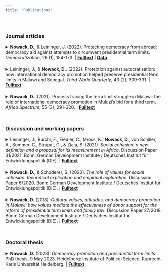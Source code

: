 ```yaml
---
title: "Publications"
---
```


<div style="margin-bottom:50px;">
</div>

### Journal articles
<details> 
    <summary class="pubstitle"> 
      **Nowack, D.**, & Leininger, J. (2022). Protecting democracy from abroad: democracy aid against attempts to circumvent presidential term limits. *Democratization*, 29 (1), 154-173. | [**Fulltext**](https://www.tandfonline.com/doi/full/10.1080/13510347.2021.1957840) | [**Data**](https://heidata.uni-heidelberg.de/dataset.xhtml?persistentId=doi:10.11588/data/EMUXDX) </summary>
    <br><p class="tab">The article addresses the question of whether international democracy aid helps to protect presidential term limits – a commonly accepted but increasingly challenged safeguard for democracy. According to our analysis, democracy aid is effective in countering attempts to circumvent term limits, thus, it contributed towards protecting democratic standards in African and Latin American countries between 1990 and 2014. Democracy aid helps to fend off term-limit circumventions, but it is not as effective in deterring presidents from trying to circumvent presidential term limits. Our analysis furthermore suggests that there is double the risk of an attempt to circumvent term limits in Latin American than in African states. Although our results confirm prior findings that “targeted aid” such as democracy aid makes a difference for maintaining democratic institutions, it challenges studies that argue democracy assistance has become “tame.” Our findings furthermore support previous indications that more refined theories on the effects of democracy aid in different phases of domestic processes are necessary, in particular in the face of global autocratization trends.</p>
</details>

<div style="margin-bottom:20px;">
</div>

<details> 
  <summary class="pubstitle"> 
    Leininger, J., & **Nowack, D.**. (2022). Protection against         autocratisation: how international democracy promotion helped preserve presidential term limits in Malawi and Senegal. *Third World Quarterly*, 43 (2), 309-331. | [**Fulltext**](https://www.tandfonline.com/doi/full/10.1080/01436597.2021.2000855)</summary>
  <br><p class="tab">This article analyses the conditions under which international democracy support contributes to protecting presidential term limits. As autocratisation has become an unwelcome global trend, researchers turned to the study of the toolboxes of would-be autocrats, including their attempts to circumvent term limits. Through a paired comparison of failed attempts in Malawi (2002) and Senegal (2012), we find that external democracy support can assist domestic actors and institutions in deflecting challenges to term limits. We offer a novel qualitative analysis that posits that international democracy support can only be effective if sustained by popular democratic attitudes and behaviours of actors in the recipient state. On the one hand, a mix of conditioning relations with the incumbent government while capacitating pro-democratic opposition is a successful strategy in aid-dependent political regimes with a minimum democratic quality. On the other, societal attitudes factor into decision-making at domestic and international levels. Our results suggest that popular pro-democratic attitudes encouraged international democracy support during critical junctures in the two countries, i.e. when incumbents attempted to circumvent term limitation. Donor investments had positive results when donors had directed resources towards building up civil society organisations long before any attempts at circumventing term limits were made</p>
</details>

<div style="margin-bottom:20px;">
</div>

<details> 
  <summary class="pubstitle"> 
    **Nowack, D.**. (2021). Process tracing the term limit struggle in Malawi: the role of international democracy promotion in Muluzi's bid for a third term, *Africa Spectrum*, 55 (3), 291-320. | [**Fulltext**](https://journals.sagepub.com/doi/10.1177/0002039720962119)</summary>
  <br><p class="tab">Attempts to circumvent presidential term limits in African countries show a puzzling variation of success or failure. This variation is due to both international and domestic factors. However, how these interact is not yet well understood. This article analyses how international donors and organisations intervened in the attempted term limit circumvention in Malawi from 1999 to 2003. It differentiates between different types of instruments used by donors in democracy promotion, and, by doing so, contributes to the question whether donors in term limit struggles can contribute to genuine democratic consolidation. It employs deductive process-tracing based on an analysis of primary media sources and interviews conducted during field research. The results show that erosion of party support as a proximate and a strong civil society response as a mediate factor were important in saving Malawi’s term limit. Aid conditionality and democracy promotion by donors and international organisations exerted influence on both factors.</p>
</details>


<div style="margin-bottom:50px;">
</div>


### Discussion and working papers
<details> 
  <summary class="pubstitle"> 
    Leininger, J., Burchi, F., Fiedler, C., Mross, K., **Nowack, D.**, von Schiller, A., Sommer, C., Strupat, C., & Ziaja, S. (2021). *Social cohesion: a new definition and a proposal for its measurement in Africa*. Discussion Paper 31/2021. Bonn: German Development Institute / Deutsches Institut für Entwicklungspolitik (DIE). | [**Fulltext**](https://www.idos-research.de/uploads/media/DP__31.2021.v1.1.pdf)</summary>
  <br><p class="tab">Social cohesion is key for sustainable development. While social cohesion has suffered in many societies from the consequences of the Covid-19 pandemic, high levels of social cohesion have helped to overcome critical situations during the pandemic in other societies. As a consequence, protecting and strengthening social cohesion has become an increasingly central goal for most countries and the international community. Despite the strong interest in the topic, the questions of how to define social cohesion and make it an observable phenomenon through proper measurement are still contested, in both academia and policy circles. To date, no consistent, temporally and geographically spread-out data on the different elements of social cohesion exists that would allow for a global analysis of social cohesion. This rather fragmented picture of analytical approaches calls for a more universal definition and measurement of social cohesion. This paper aims to provide a narrow and measurable definition of social cohesion that travels across regions and countries. Conceptually, it proposes a definition of social cohesion that incorporates the core elements of existing and widely used definitions of social cohesion across disciplines (trust, identity, cooperation for the common good). Our contribution is to offer a definition of social cohesion that is broad enough to cover the essentials holding societies together while at the same time keeping it lean enough to analyse the causes and consequences of social cohesion, for instance the relationship between social cohesion and inequalities or political institutions. Methodologically, we propose an application of our concept to the African context. It is not only a first step towards a more global and inter-regional measurement of social cohesion, but also the basis for further knowledge-creation, the identification of patterns of social cohesion and the analysis of its causes and consequences. From a policy-oriented perspective, a more unified definition of the core elements of social cohesion and its measurement can inform policies that aim at protecting and fostering social cohesion. In development cooperation, it will help not only to build indicators for designing programme objectives and for evaluation and monitoring, but also to advance evidence-based theories of change.</p>
</details>

<div style="margin-bottom:20px;">
</div>

<details> 
  <summary class="pubstitle"> 
    **Nowack, D.**, & Schoderer, S. (2020). *The role of values for social cohesion: theoretical explication and empirical exploration*. Discussion Paper 6/2020. Bonn: German Development Institute / Deutsches Institut für Entwicklungspolitik (DIE). | [**Fulltext**](https://www.idos-research.de/uploads/media/DP_6.2020.pdf)</summary>
  <br><p class="tab">Shared values are deemed necessary as a solid foundation for social cohesion by commentators and observers in many countries. However, when examining what kind of values this is based on, answers often come down to platitudes and national clichés. This discussion paper offers some clarification through both a theoretical explication and an empirical exploration concerning the general role of values for social cohesion.
Values are notions about desirable, trans-situational end-states and behaviours. They fall into two categories, individual and societal values. We provide a critical discussion of the most prominent conceptualisations and their operationalisation in the social sciences.
Values affect social cohesion in three possible pathways: First, when they are shared; second, when they promote behaviour per se conducive to social cohesion and third, through their effect on policy choice and institutional design. We review evidence provided by the research literature for each of these pathways.
We further explore the third pathway by deriving from the research literature the conjecture that a cultural value emphasis on egalitarianism makes a universalistic scope of welfare institutions more likely, which in turn increases social and political trust. We first examine this conjecture with a series of regression models, and then run a mediation analysis. The results show that (1.) egalitarian values are moderately strongly and positively linked to universalistic welfare institutions, but that (2.) welfare institutions mediate the association of egalitarian values with social trust only to a small extent and that (3.) more universalistic welfare institutions counteract a negative association between egalitarian values and institutional trust.</p>
</details>

<div style="margin-bottom:20px;">
</div>

<details> 
  <summary class="pubstitle"> 
    **Nowack, D.** (2018). *Cultural values, attitudes, and democracy promotion in Malawi: how values mediate the effectiveness of donor support for the reform of presidential term limits and family law*. Discussion Paper 27/2018. Bonn: German Development Institute / Deutsches Institut für Entwicklungspolitik (DIE). | [**Fulltext**](https://www.idos-research.de/uploads/media/DP_27.2018.pdf)</summary>
  <br><p class="tab">This Discussion Paper is part of the larger research project “What is Democracy’s Value? The Influence of Values on the Effectiveness of Democracy Promotion”, which aims at understanding how societal values and attitudes influence the effectiveness of international democracy promotion in African countries. The project looks at how social values and political attitudes mediate the promotion of democracy in two specific realms: attempts by heads of state to circumvent presidential term limits; and reforms to legislation in the realm of family law and LGBTI (Lesbian, Gay, Bisexual, Transsexual, Intersex) rights. This Discussion Paper focuses on two cases situated in Malawi: the attempt of former president Bakili Muluzi to alter presidential term limits in Malawi in 2002; and the reform of Malawi’s family and marriage law in 2015. In both cases, donors engaged in democracy promotion in different ways and to different degrees. In the former case, donor countries and organisations warned the Muluzi government to heed the democratic process and thereby seconded popular attitudes. In the latter, donor countries and organisations played an important role in coordinating and mobilising domestic actors towards the reform of Malawi’s family and marriage law.</p>
</details>

<div style="margin-bottom:50px;">
</div>


### Doctoral thesis
<details> 
  <summary class="pubstitle"> 
    **Nowack, D.** (2023). *Democracy promotion and presidential term limits*. PhD thesis, 9 May 2023. Heidelberg: Institute of Political Science, Ruprecht-Karls Universität Heidelberg. | [**Fulltext**](https://archiv.ub.uni-heidelberg.de/volltextserver/33207/7/Thesis_Nowack2022.pdf)</summary>
  <br><p class="tab">The end of the Cold War saw an unprecedented diffusion of democracy. This diffusion went hand in hand with the emergence of international democracy promotion. Through democracy promotion, democratic states attempt to support and protect democratic institutions around the world by means of bilateral and multilateral international cooperation as well as development cooperation. Yet, the 'wave of democratization' has ebbed away since the Cold War. Rather than an anabated spread of democracy, many countries that seemed on a transition-path to democracy are now stuck in a political state between autocracy and democracy, where democratic institutions formally exist but are compromised by authoritarian practices. Moreover, populist movements, illiberalism, and non-democratic institutional changes seem to challenge democracy as a political system even in countries where it was long since regarded as historically and socially consolidated. This as well as the increasing confidence of authoritarian regimes threaten to jeopardize the strides that worldwide democratization has made in the past three decades.
Against this setting, the present thesis investigates the effectiveness of international democracy promotion in supporting and guarding the democratic institutionalization of political power. The research presented here zooms in on presidential term limits, a political institution meant to prevent the personalization of political power and ensure rotation in presidential office. While it was characteristic for countries, particularly in sub-Saharan Africa, that began transitioning to democracy at the end of the Cold War to introduce presidential term limits in their newly designed constitutions, many of these provisions have since been challenged by incumbent presidents. Research shows that the evasion of term limits is associated with a worsening of the general state of democracy in a country. Evasion of presidential term limits is thus seen as an important manifestation for the weak institutionalization and further de-institutionalization of democracy. Although presidential term limits and in particular their circumvention have hence become a subject matter of interest to political scientists, many scholars do not focus in this regard explicitly on the role of international democracy support. I address this gap by studying the influence that international democracy promotion has on the evasion and introduction of presidential term limits.
The first chapter provides a conceptual and theoretical introduction to presidential term limits and their relation to the weak institutionalization of democracy. Democracy promotion and the different forms it may take is also introduced before a brief outlook on the thesis is presented. In chapter two my co-author and I present a broad perspective on how democracy aid, which is the implementation of democracy promotion as foreign aid in development cooperation, is associated with the risk that presidents attempt to evade term limits as well as that they actually succeed in doing so.
In chapter three, my co-author and I undertake a qualitative paired comparison of two cases where incumbent presidents attempted to circumvent a term limit but failed at different stages during the process. We compare the role that different means, or 'instruments' of democracy promotion played in both cases and how their effectiveness was predicated on favourable domestic conditions, particularly popular pro-democratic attitudes.
In chapter four, I provide an 'in-depth' description of one of the two cases. The chapter employs a qualitative methodology designed to trace closely the influence of different factors for an outcome. I make use of this by systematically assessing how different democracy promotion instruments acted alone and in conjunction with domestic factors on the case's outcome.
Finally, chapter five shifts the focus from the evasion of term limits to the introduction of term limits. Interested in the 'on-the-ground' practice of democracy promotion during ad hoc emerging reform episodes, I study the interactions between on the one hand domestic civil society and political opposition parties and on the other hand external embassies and international organizations.
The research results show that international democracy promotion often has a limited, conditional influence on preventing the de-institutionalization of democracy. While it is evident according to a presented statistical analysis that democracy promotion through foreign aid is associated with lower risks of term limit evasions, this relation is substantial in effect size only for medium to high \emph{per capita}-amounts of democracy aid. Furthermore, results of the qualitative case studies show that democracy promotion operates through largely two mechanisms, a 'hard power' mechanism functioning according to a logic of consequentiality, conditionality, and leverage; and a 'soft power' mechanism functioning according to a logic of appropriateness and linkage. However, both work best in tandem, and are predicated on domestic conditions, particularly on favourable popular (pro-)democratic attitudes and a civil society that is free to mobilize. Finally, the research presented here also emphasizes the quandaries to which democracy promoters themselves are subject, especially when they need to respond ad hoc to a push for political liberalization in an hitherto (semi-)authoritarian country context.
The thesis contributes to two interescting research fields, one on the evasion of presidential term limits, and the other on the role that international democracy support can play in preserving and promoting democratic institutions. Its results suggest policy implications particularly for the practice and implementation of democracy promotion. Foremost among these are that the level of spending of democracy aid in development cooperation as well as its temporal continuation can have substantial effects on guarding democratic institutions (chapter two); that 'hard power' and 'soft power' approaches of democracy promotion need to be used wisely in complementarity to one another (chapter three and four); that foreign states and international organizations need to react decisively against the curbing of the civic space, and also need to defend institutions integral to 'democracy as democracy' against transgressions and violations (chapters three to five); and finally, that democracy supporters, particularly foreign governments as democracy supporters, need to critically reflect on self-imposed internal restraints besides encountered external constraints in the practice of international democracy promotion.</p>
</details>

<div style="margin-bottom:50px;">
</div>